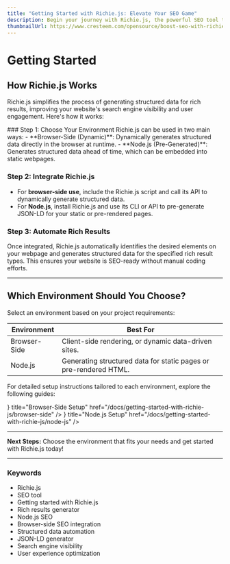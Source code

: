 ```yaml
---
title: "Getting Started with Richie.js: Elevate Your SEO Game"
description: Begin your journey with Richie.js, the powerful SEO tool that simplifies creating rich results. Learn step-by-step how to set up Richie.js to enhance your search engine visibility and user experience.
thumbnailUrl: https://www.cresteem.com/opensource/boost-seo-with-richie-js/thumbnail.webp
---
```



# Getting Started

## How Richie.js Works

Richie.js simplifies the process of generating structured data for rich results, improving your website's search engine visibility and user engagement. Here's how it works:

<Steps>
### Step 1: Choose Your Environment
Richie.js can be used in two main ways:
- **Browser-Side (Dynamic)**: Dynamically generates structured data directly in the browser at runtime.
- **Node.js (Pre-Generated)**: Generates structured data ahead of time, which can be embedded into static webpages.

### Step 2: Integrate Richie.js

- For **browser-side use**, include the Richie.js script and call its API to dynamically generate structured data.
- For **Node.js**, install Richie.js and use its CLI or API to pre-generate JSON-LD for your static or pre-rendered pages.

### Step 3: Automate Rich Results

Once integrated, Richie.js automatically identifies the desired elements on your webpage and generates structured data for the specified rich result types. This ensures your website is SEO-ready without manual coding efforts.

</Steps>

---

## Which Environment Should You Choose?

Select an environment based on your project requirements:

<Table id="env">
  <thead>
    <Tr>
      <Th>Environment</Th>
      <Th>Best For</Th>
    </Tr>
  </thead>
  <tbody>
    <Tr>
      <Td>Browser-Side</Td>
      <Td>Client-side rendering, or dynamic data-driven sites.</Td>
    </Tr>
    <Tr>
      <Td>Node.js</Td>
      <Td>Generating structured data for static pages or pre-rendered HTML.</Td>
    </Tr>
  </tbody>
</Table>

For detailed setup instructions tailored to each environment, explore the following guides:

<Cards>
  <Cards.Card
    icon={<BsBrowserChrome />}
    title="Browser-Side Setup"
    href="/docs/getting-started-with-richie-js/browser-side"
  />
  <Cards.Card
    icon={<FaNodeJs />}
    title="Node.js Setup"
    href="/docs/getting-started-with-richie-js/node-js"
  />
</Cards>

---

<b>Next Steps:</b> Choose the environment that fits your needs and get started with
Richie.js today!

---

### Keywords

<ul className={style.keywords}>
  <li>Richie.js</li>
  <li>SEO tool</li>
  <li>Getting started with Richie.js</li>
  <li>Rich results generator</li>
  <li>Node.js SEO</li>
  <li>Browser-side SEO integration</li>
  <li>Structured data automation</li>
  <li>JSON-LD generator</li>
  <li>Search engine visibility</li>
  <li>User experience optimization</li>
</ul>
